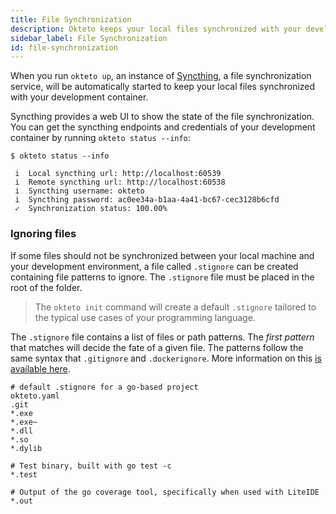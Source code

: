 ```yaml
---
title: File Synchronization
description: Okteto keeps your local files synchronized with your development environment
sidebar_label: File Synchronization
id: file-synchronization
---
```


When you run `okteto up`, an instance of [Syncthing](https://syncthing.net/), a file synchronization service, will be automatically started to keep your local files synchronized with your development container.

Syncthing provides a web UI to show the state of the file synchronization. You can get the syncthing endpoints and credentials of your development container by running `okteto status --info`:

```console
$ okteto status --info
```

```console
 i  Local syncthing url: http://localhost:60539
 i  Remote syncthing url: http://localhost:60538
 i  Syncthing username: okteto
 i  Syncthing password: ac0ee34a-b1aa-4a41-bc67-cec3128b6cfd
 ✓  Synchronization status: 100.00%
```

###  Ignoring files

If some files should not be synchronized between your local machine and your development environment, a file called `.stignore` can be created containing file patterns to ignore.
The `.stignore` file must be placed in the root of the folder.

> The `okteto init` command will create a default `.stignore` tailored to the typical use cases of your programming language.

The `.stignore` file contains a list of files or path patterns.
The _first pattern_ that matches will decide the fate of a given file.
The patterns follow the same syntax that `.gitignore` and `.dockerignore`.
More information on this [is available here](https://docs.syncthing.net/users/ignoring.html).

```
# default .stignore for a go-based project
okteto.yaml
.git
*.exe
*.exe~
*.dll
*.so
*.dylib

# Test binary, built with go test -c
*.test

# Output of the go coverage tool, specifically when used with LiteIDE
*.out
```